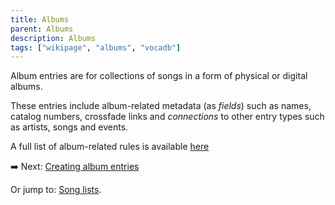```yaml
---
title: Albums
parent: Albums
description: Albums
tags: ["wikipage", "albums", "vocadb"]
---
```



Album entries are for collections of songs in a form  of physical or digital albums.

These entries include album-related metadata (as *fields*) such as names, catalog numbers, crossfade links and *connections* to other entry types such as artists, songs and events.

A full list of album-related rules is available [here](/rules/albums)

➡️ Next: [Creating album entries](/docs/album-entry-creation/)

Or jump to: [Song lists](/docs/song-lists).

<Navigation />